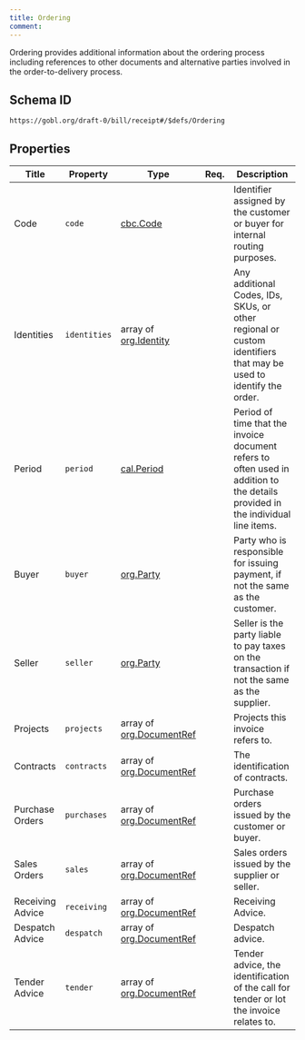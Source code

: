 ```yaml
---
title: Ordering
comment: 
---
```


Ordering provides additional information about the ordering process including references to other documents and alternative parties involved in the order-to-delivery process.

## Schema ID

`https://gobl.org/draft-0/bill/receipt#/$defs/Ordering`

## Properties

| Title            | Property     | Type                                                  | Req. | Description                                                                                                                     |
|------------------|--------------|-------------------------------------------------------|------|---------------------------------------------------------------------------------------------------------------------------------|
| Code             | `code`       | [cbc.Code](/draft-0/cbc/code)                         |      | Identifier assigned by the customer or buyer for internal routing purposes.                                                     |
| Identities       | `identities` | array of [org.Identity](/draft-0/org/identity)        |      | Any additional Codes, IDs, SKUs, or other regional or custom identifiers that may be used to identify the order.                |
| Period           | `period`     | [cal.Period](/draft-0/cal/period)                     |      | Period of time that the invoice document refers to often used in addition to the details provided in the individual line items. |
| Buyer            | `buyer`      | [org.Party](/draft-0/org/party)                       |      | Party who is responsible for issuing payment, if not the same as the customer.                                                  |
| Seller           | `seller`     | [org.Party](/draft-0/org/party)                       |      | Seller is the party liable to pay taxes on the transaction if not the same as the supplier.                                     |
| Projects         | `projects`   | array of [org.DocumentRef](/draft-0/org/document_ref) |      | Projects this invoice refers to.                                                                                                |
| Contracts        | `contracts`  | array of [org.DocumentRef](/draft-0/org/document_ref) |      | The identification of contracts.                                                                                                |
| Purchase Orders  | `purchases`  | array of [org.DocumentRef](/draft-0/org/document_ref) |      | Purchase orders issued by the customer or buyer.                                                                                |
| Sales Orders     | `sales`      | array of [org.DocumentRef](/draft-0/org/document_ref) |      | Sales orders issued by the supplier or seller.                                                                                  |
| Receiving Advice | `receiving`  | array of [org.DocumentRef](/draft-0/org/document_ref) |      | Receiving Advice.                                                                                                               |
| Despatch Advice  | `despatch`   | array of [org.DocumentRef](/draft-0/org/document_ref) |      | Despatch advice.                                                                                                                |
| Tender Advice    | `tender`     | array of [org.DocumentRef](/draft-0/org/document_ref) |      | Tender advice, the identification of the call for tender or lot the invoice relates to.                                         |

